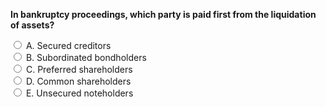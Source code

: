 ::: {.question-block}

<form onsubmit="event.preventDefault(); checkAnswer('module6_mcq_q66')" data-correct-answer="A">
<strong style="display: block;">In bankruptcy proceedings, which party is paid first from the liquidation of assets?</strong>

<label><input type="radio" name="module6_mcq_q66" value="A"> A. Secured creditors</label><br>
<label><input type="radio" name="module6_mcq_q66" value="B"> B. Subordinated bondholders</label><br>
<label><input type="radio" name="module6_mcq_q66" value="C"> C. Preferred shareholders</label><br>
<label><input type="radio" name="module6_mcq_q66" value="D"> D. Common shareholders</label><br>
<label><input type="radio" name="module6_mcq_q66" value="E"> E. Unsecured noteholders</label><br>
</form>

<div id="feedback-module6_mcq_q66" class="feedback" style="display:none;">
✅ Correct: A. Secured creditors have first claim on pledged assets during bankruptcy.
</div>

:::
